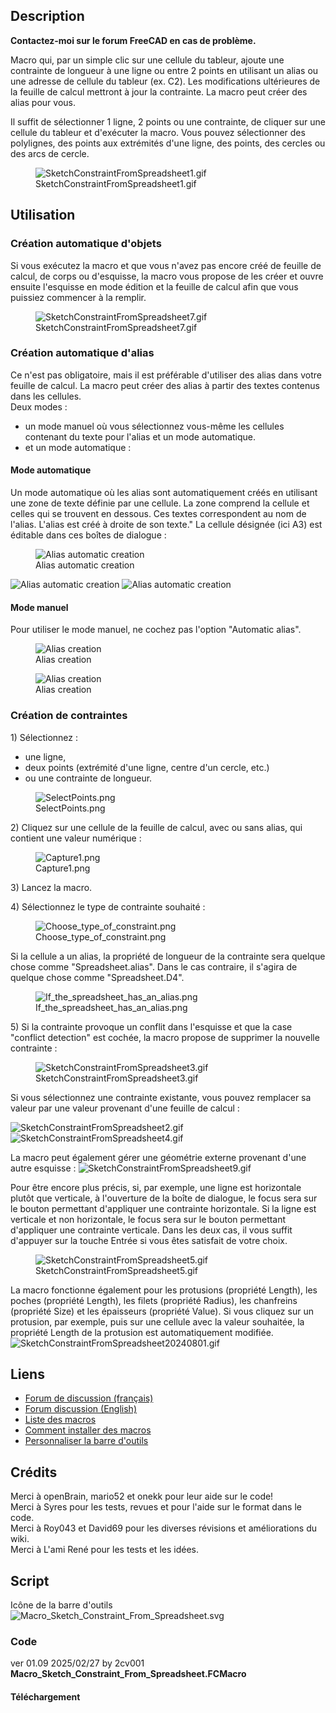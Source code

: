 <languages/>

<div class="mw-translate-fuzzy">
{{Macro/fr
|Name=Macro Sketch Constraint From Spreadsheet
|Name/fr=Macro Sketch Constraint From Spreadsheet
|Description=Macro qui, par un simple clic sur une cellule du tableur, ajoute une contrainte de longueur à une ligne, un cercle ou entre 2 points en utilisant un alias ou une adresse de cellule du tableur (ex. C2). Les modifications futures de la feuille de calcul mettront à jour la contrainte. La macro peut créer des alias pour vous.<br>Il suffit de sélectionner une ligne, deux points ou une contrainte, de cliquer sur une cellule de la feuille de calcul et d'exécuter la macro. Vous pouvez sélectionner des lignes, des points aux extrémités d'une ligne, des points, des cercles ou des arcs de cercle.
|Author=2cv001
|Download=[https://wiki.freecad.org/images/d/dc/Macro_Sketch_Constraint_From_Spreadsheet.svg Icône de la barre d'outils]
|Version=01.09
|Date=2025-02-27
|FCVersion=Toutes
}}
</div>

== Description ==

'''Contactez-moi sur le forum FreeCAD en cas de problème.'''

Macro qui, par un simple clic sur une cellule du tableur, ajoute une contrainte de longueur à une ligne ou entre 2 points en utilisant un alias ou une adresse de cellule du tableur (ex. C2). Les modifications ultérieures de la feuille de calcul mettront à jour la contrainte. La macro peut créer des alias pour vous.

Il suffit de sélectionner 1 ligne, 2 points ou une contrainte, de cliquer sur une cellule du tableur et d'exécuter la macro. Vous pouvez sélectionner des polylignes, des points aux extrémités d'une ligne, des points, des cercles ou des arcs de cercle.

[[File:SketchConstraintFromSpreadsheet1.gif]]

{{Codeextralink|https://raw.githubusercontent.com/2cv001/FreeCAD-macros/master/Spreadsheet/Sketch_Constraint_From_Spreadsheet.FCMacro}}

<span id="Usage"></span>
==Utilisation==

<span id="Automatic_Object_creation"></span>
=== Création automatique d'objets ===

Si vous exécutez la macro et que vous n'avez pas encore créé de feuille de calcul, de corps ou d'esquisse, la macro vous propose de les créer et ouvre ensuite l'esquisse en mode édition et la feuille de calcul afin que vous puissiez commencer à la remplir.

[[File:SketchConstraintFromSpreadsheet7.gif]]

<span id="Automatic_Alias_creation"></span>
=== Création automatique d'alias ===

Ce n'est pas obligatoire, mais il est préférable d'utiliser des alias dans votre feuille de calcul. La macro peut créer des alias à partir des textes contenus dans les cellules.<br>
Deux modes : 
* un mode manuel où vous sélectionnez vous-même les cellules contenant du texte pour l'alias et un mode automatique. 
* et un mode automatique :

<span id="Automatic_mode"></span>
==== Mode automatique ====

Un mode automatique où les alias sont automatiquement créés en utilisant une zone de texte définie par une cellule. La zone comprend la cellule et celles qui se trouvent en dessous. Ces textes correspondent au nom de l'alias. L'alias est créé à droite de son texte." La cellule désignée (ici A3) est éditable dans ces boîtes de dialogue :

[[File:SketchConstraintFromSpreadsheet2302.png|alt=Alias automatic creation|Alias automatic creation]]

[[File:SketchConstraintFromSpreadsheet2303.png|alt=Alias automatic creation|Alias automatic creation]]
[[File:SketchConstraintFromSpreadsheet2304.gif|alt=Alias automatic creation|Alias automatic creation]]
<br>


<span id="Manual_mode"></span>
==== Mode manuel ====

Pour utiliser le mode manuel, ne cochez pas l'option "Automatic alias".

[[File:SketchConstraintFromSpreadsheet2301.png|alt=Alias creation|Alias creation]]

[[File:SketchConstraintFromSpreadsheet8.gif|alt=Alias creation|Alias creation]]

<span id="Constraints_creation"></span>
=== Création de contraintes ===

1) Sélectionnez :
* une ligne,
* deux points (extrémité d'une ligne, centre d'un cercle, etc.)
* ou une contrainte de longueur.

[[File:SelectPoints.png]]

2) Cliquez sur une cellule de la feuille de calcul, avec ou sans alias, qui contient une valeur numérique :

[[File:Capture1.png]]

3) Lancez la macro.

4) Sélectionnez le type de contrainte souhaité :

[[File:Choose type of constraint.png]]

Si la cellule a un alias, la propriété de longueur de la contrainte sera quelque chose comme "Spreadsheet.alias". Dans le cas contraire, il s'agira de quelque chose comme "Spreadsheet.D4".

[[File:If_the_spreadsheet_has_an_alias.png]]

5) Si la contrainte provoque un conflit dans l'esquisse et que la case "conflict detection" est cochée, la macro propose de supprimer la nouvelle contrainte :

[[File:SketchConstraintFromSpreadsheet3.gif]]

Si vous sélectionnez une contrainte existante, vous pouvez remplacer sa valeur par une valeur provenant d'une feuille de calcul :

[[File:SketchConstraintFromSpreadsheet2.gif]]
[[File:SketchConstraintFromSpreadsheet4.gif]]

La macro peut également gérer une géométrie externe provenant d'une autre esquisse :
[[File:SketchConstraintFromSpreadsheet9.gif]]

Pour être encore plus précis, si, par exemple, une ligne est horizontale plutôt que verticale, à l'ouverture de la boîte de dialogue, le focus sera sur le bouton permettant d'appliquer une contrainte horizontale. Si la ligne est verticale et non horizontale, le focus sera sur le bouton permettant d'appliquer une contrainte verticale. Dans les deux cas, il vous suffit d'appuyer sur la touche Entrée si vous êtes satisfait de votre choix.


[[File:SketchConstraintFromSpreadsheet5.gif]]

La macro fonctionne également pour les protusions (propriété Length), les poches (propriété Length), les filets (propriété Radius), les chanfreins (propriété Size) et les épaisseurs (propriété Value). Si vous cliquez sur un protusion, par exemple, puis sur une cellule avec la valeur souhaitée, la propriété Length de la protusion est automatiquement modifiée.
<br>

[[File:SketchConstraintFromSpreadsheet20240801.gif]]

<span id="Links"></span>
== Liens ==

* [https://forum.freecad.org/viewtopic.php?t=75972 Forum de discussion (français)]
* [https://forum.freecad.org/viewtopic.php?style=5&t=76990 Forum discussion (English)]
* [[Macros_recipes/fr|Liste des macros]]
* [[How_to_install_macros/fr|Comment installer des macros]]
* [[Customize_Toolbars/fr|Personnaliser la barre d'outils]]

<span id="Credits"></span>
== Crédits ==

Merci à openBrain, mario52 et onekk pour leur aide sur le code!<br/>
Merci à Syres pour les tests, revues et pour l'aide sur le format dans le code.<br/>
Merci à Roy043 et David69 pour les diverses révisions et améliorations du wiki.<br/>
Merci à L'ami René pour les tests et les idées.

== Script ==

Icône de la barre d'outils [[Image:Macro_Sketch_Constraint_From_Spreadsheet.svg]]

=== Code ===

ver 01.09 2025/02/27 by 2cv001 '''Macro_Sketch_Constraint_From_Spreadsheet.FCMacro'''
<span id="Download"></span>
==== Téléchargement ==== 
<br>
{{CodeDownload|https://raw.githubusercontent.com/2cv001/FreeCAD-macros/master/Spreadsheet/Sketch_Constraint_From_Spreadsheet.FCMacro| Download latest version of the macro}}